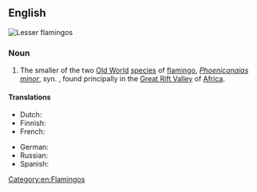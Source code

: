 ==English==
[[File:Lesser-flamingos.jpg|thumb|Lesser flamingos]]
{{wikipedia}}
{{wikispecies|Phoenicopterus minor}}

===Noun===
{{en-noun}}

# The smaller of the two [[Old World]] [[species]] of [[flamingo]], ''[[Phoeniconaias minor]]'', syn. {{taxlink|Phoenicopterus minor|species|noshow=1|ver=160928}}, found principally in the [[Great Rift Valley]] of [[Africa]].

====Translations====
{{trans-top|the smaller of the two old world species of flamingo}}
* Dutch: {{t|nl|dwergflamingo|m}}
* Finnish: {{t+|fi|pikkuflamingo}}
* French: {{t+|fr|flamant nain|m}}
{{trans-mid}}
* German: {{t|de|Zwergflamingo}}
* Russian: {{t|ru|ма́лый флами́нго|m}}
* Spanish: {{t|es|flamenco enano|m}}
{{trans-bottom}}

[[Category:en:Flamingos]]